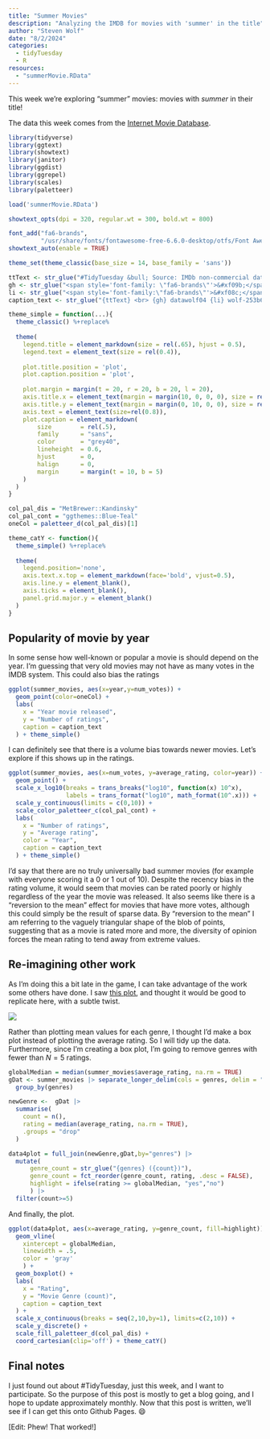 ```yaml
---
title: "Summer Movies"
description: "Analyzing the IMDB for movies with 'summer' in the title"
author: "Steven Wolf"
date: "8/2/2024"
categories:
  - tidyTuesday
  - R
resources: 
  - "summerMovie.RData"
---
```


This week we're exploring "summer" movies: movies with *summer* in their title!

The data this week comes from the [Internet Movie Database](https://developer.imdb.com/non-commercial-datasets/).


```r
library(tidyverse)
library(ggtext)
library(showtext)
library(janitor)
library(ggdist)
library(ggrepel)
library(scales)
library(paletteer)

load('summerMovie.RData')
```

```r
showtext_opts(dpi = 320, regular.wt = 300, bold.wt = 800)

font_add("fa6-brands", 
         "/usr/share/fonts/fontawesome-free-6.6.0-desktop/otfs/Font Awesome 6 Brands-Regular-400.otf")
showtext_auto(enable = TRUE)

theme_set(theme_classic(base_size = 14, base_family = 'sans'))

ttText <- str_glue("#TidyTuesday &bull; Source: IMDb non-commercial datasets")
gh <- str_glue("<span style='font-family: \"fa6-brands\"'>&#xf09b;</span>")
li <- str_glue("<span style='font-family:\"fa6-brands\"'>&#xf08c;</span>")
caption_text <- str_glue("{ttText} <br> {gh} datawolf04 {li} wolf-253b6625a")

theme_simple = function(...){
  theme_classic() %+replace%
  
  theme(
    legend.title = element_markdown(size = rel(.65), hjust = 0.5),
    legend.text = element_text(size = rel(0.4)), 
  
    plot.title.position = 'plot',
    plot.caption.position = 'plot',
    
    plot.margin = margin(t = 20, r = 20, b = 20, l = 20),
    axis.title.x = element_text(margin = margin(10, 0, 0, 0), size = rel(1.2)),
    axis.title.y = element_text(margin = margin(0, 10, 0, 0), size = rel(1.2),angle=90),
    axis.text = element_text(size=rel(0.8)),
    plot.caption = element_markdown(
        size        = rel(.5),
        family      = "sans",
        color       = "grey40",
        lineheight  = 0.6,
        hjust       = 0,
        halign      = 0,
        margin      = margin(t = 10, b = 5)
    )
  ) 
}

col_pal_dis = "MetBrewer::Kandinsky"
col_pal_cont = "ggthemes::Blue-Teal"
oneCol = paletteer_d(col_pal_dis)[1]

theme_catY <- function(){
  theme_simple() %+replace%
  
  theme(
    legend.position='none',
    axis.text.x.top = element_markdown(face='bold', vjust=0.5),
    axis.line.y = element_blank(),
    axis.ticks = element_blank(),
    panel.grid.major.y = element_blank()
  )
}
```

## Popularity of movie by year

In some sense how well-known or popular a movie is should depend on the year. I'm guessing that very old movies may not have as many votes in the IMDB system. This could also bias the ratings

```r
ggplot(summer_movies, aes(x=year,y=num_votes)) +
  geom_point(color=oneCol) + 
  labs(
    x = "Year movie released",
    y = "Number of ratings",
    caption = caption_text
  ) + theme_simple()
```

I can definitely see that there is a volume bias towards newer movies. Let's explore if this shows up in the ratings.

```r
ggplot(summer_movies, aes(x=num_votes, y=average_rating, color=year)) +
  geom_point() + 
  scale_x_log10(breaks = trans_breaks("log10", function(x) 10^x),
                labels = trans_format("log10", math_format(10^.x))) +
  scale_y_continuous(limits = c(0,10)) + 
  scale_color_paletteer_c(col_pal_cont) +
  labs(
    x = "Number of ratings",
    y = "Average rating",
    color = "Year",
    caption = caption_text
  ) + theme_simple()
```

I'd say that there are no truly universally bad summer movies (for example with everyone scoring it a 0 or 1 out of 10). Despite the recency bias in the rating volume, it would seem that movies can be rated poorly or highly regardless of the year the movie was released. It also seems like there is a "reversion to the mean" effect for movies that have more votes, although this could simply be the result of sparse data. By "reversion to the mean" I am referring to the vaguely triangular shape of the blob of points, suggesting that as a movie is rated more and more, the diversity of opinion forces the mean rating to tend away from extreme values.

## Re-imagining other work

As I'm doing this a bit late in the game, I can take advantage of the work some others have done. I saw 
[this plot](https://github.com/poncest/tidytuesday/tree/main/2024/Week_31), and thought it would be good to replicate here, with a subtle twist.

![](https://raw.githubusercontent.com/poncest/tidytuesday/main/2024/Week_31/2024_31.png)

Rather than plotting mean values for each genre, I thought I'd make a box plot instead of plotting the average rating. So I will tidy up the data. Furthermore, since I'm creating a box plot, I'm going to remove genres with fewer than $N=5$ ratings.

```r
globalMedian = median(summer_movies$average_rating, na.rm = TRUE)
gDat <- summer_movies |> separate_longer_delim(cols = genres, delim = ",") |>
  group_by(genres) 

newGenre <-  gDat |>
  summarise(
    count = n(),
    rating = median(average_rating, na.rm = TRUE),
    .groups = "drop"
  )

data4plot = full_join(newGenre,gDat,by="genres") |>
  mutate(
      genre_count = str_glue("{genres} ({count})"),
      genre_count = fct_reorder(genre_count, rating, .desc = FALSE),
      highlight = ifelse(rating >= globalMedian, "yes","no")
      ) |>
  filter(count>=5)
```

And finally, the plot.

```r
ggplot(data4plot, aes(x=average_rating, y=genre_count, fill=highlight)) +
  geom_vline(
    xintercept = globalMedian,
    linewidth = .5,
    color = 'gray'
    ) +
  geom_boxplot() +
  labs(
    x = "Rating",
    y = "Movie Genre (count)",
    caption = caption_text
  ) +
  scale_x_continuous(breaks = seq(2,10,by=1), limits=c(2,10)) +
  scale_y_discrete() +
  scale_fill_paletteer_d(col_pal_dis) +
  coord_cartesian(clip='off') + theme_catY()
```

## Final notes
I just found out about #TidyTuesday, just this week, and I want to participate. So the purpose of this post is mostly to get a blog going, and I hope to update approximately monthly. Now that this post is written, we'll see if I can get this onto Github Pages. 😄

[Edit: Phew! That worked!]
